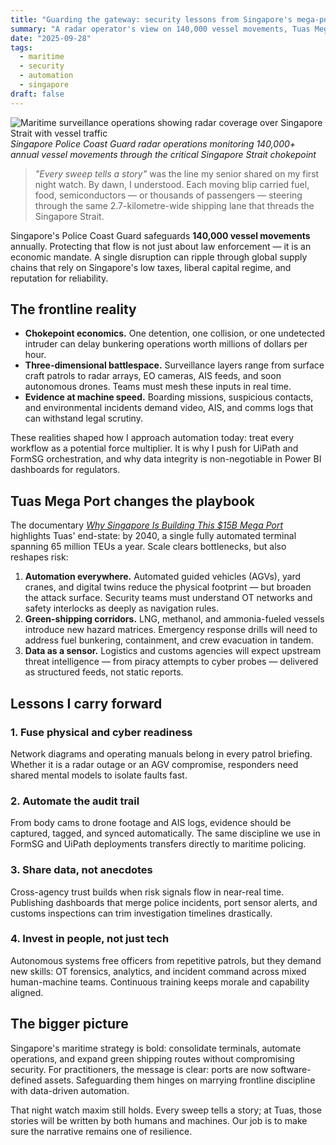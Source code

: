 ```yaml
---
title: "Guarding the gateway: security lessons from Singapore's mega-port play"
summary: "A radar operator's view on 140,000 vessel movements, Tuas Mega Port, and the future of maritime defence."
date: "2025-09-28"
tags:
  - maritime
  - security
  - automation
  - singapore
draft: false
---
```


![Maritime surveillance operations showing radar coverage over Singapore Strait with vessel traffic](/images/blog/maritime-surveillance.svg)
*Singapore Police Coast Guard radar operations monitoring 140,000+ annual vessel movements through the critical Singapore Strait chokepoint*

> *"Every sweep tells a story"* was the line my senior shared on my first night watch. By dawn, I understood. Each moving blip carried fuel, food, semiconductors — or thousands of passengers — steering through the same 2.7-kilometre-wide shipping lane that threads the Singapore Strait.

Singapore's Police Coast Guard safeguards **140,000 vessel movements** annually. Protecting that flow is not just about law enforcement — it is an economic mandate. A single disruption can ripple through global supply chains that rely on Singapore's low taxes, liberal capital regime, and reputation for reliability.

## The frontline reality

- **Chokepoint economics.** One detention, one collision, or one undetected intruder can delay bunkering operations worth millions of dollars per hour.  
- **Three-dimensional battlespace.** Surveillance layers range from surface craft patrols to radar arrays, EO cameras, AIS feeds, and soon autonomous drones. Teams must mesh these inputs in real time.  
- **Evidence at machine speed.** Boarding missions, suspicious contacts, and environmental incidents demand video, AIS, and comms logs that can withstand legal scrutiny.  

These realities shaped how I approach automation today: treat every workflow as a potential force multiplier. It is why I push for UiPath and FormSG orchestration, and why data integrity is non-negotiable in Power BI dashboards for regulators.

## Tuas Mega Port changes the playbook

The documentary [*Why Singapore Is Building This $15B Mega Port*](https://www.youtube.com/watch?v=KfN9tZz7bDA&t=472s) highlights Tuas' end-state: by 2040, a single fully automated terminal spanning 65 million TEUs a year. Scale clears bottlenecks, but also reshapes risk:

1. **Automation everywhere.** Automated guided vehicles (AGVs), yard cranes, and digital twins reduce the physical footprint — but broaden the attack surface. Security teams must understand OT networks and safety interlocks as deeply as navigation rules.  
2. **Green-shipping corridors.** LNG, methanol, and ammonia-fueled vessels introduce new hazard matrices. Emergency response drills will need to address fuel bunkering, containment, and crew evacuation in tandem.  
3. **Data as a sensor.** Logistics and customs agencies will expect upstream threat intelligence — from piracy attempts to cyber probes — delivered as structured feeds, not static reports.  

## Lessons I carry forward

### 1. Fuse physical and cyber readiness
Network diagrams and operating manuals belong in every patrol briefing. Whether it is a radar outage or an AGV compromise, responders need shared mental models to isolate faults fast.

### 2. Automate the audit trail
From body cams to drone footage and AIS logs, evidence should be captured, tagged, and synced automatically. The same discipline we use in FormSG and UiPath deployments transfers directly to maritime policing.

### 3. Share data, not anecdotes
Cross-agency trust builds when risk signals flow in near-real time. Publishing dashboards that merge police incidents, port sensor alerts, and customs inspections can trim investigation timelines drastically.

### 4. Invest in people, not just tech
Autonomous systems free officers from repetitive patrols, but they demand new skills: OT forensics, analytics, and incident command across mixed human-machine teams. Continuous training keeps morale and capability aligned.

## The bigger picture

Singapore's maritime strategy is bold: consolidate terminals, automate operations, and expand green shipping routes without compromising security. For practitioners, the message is clear: ports are now software-defined assets. Safeguarding them hinges on marrying frontline discipline with data-driven automation.

That night watch maxim still holds. Every sweep tells a story; at Tuas, those stories will be written by both humans and machines. Our job is to make sure the narrative remains one of resilience.
